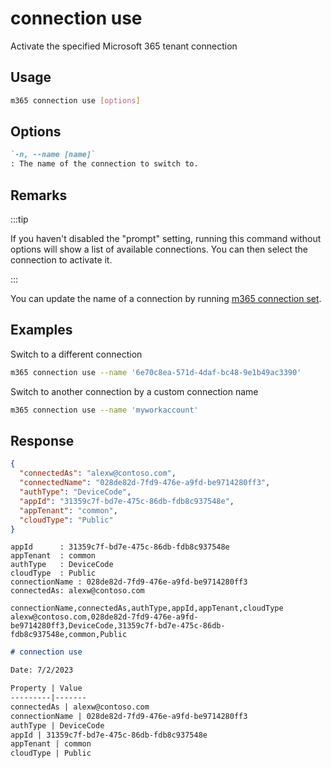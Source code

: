 
# connection use

Activate the specified Microsoft 365 tenant connection

## Usage

```sh
m365 connection use [options]
```

## Options

```md definition-list
`-n, --name [name]`
: The name of the connection to switch to.
```

<Global />

## Remarks

:::tip

If you haven't disabled the "prompt" setting, running this command without options will show a list of available connections. You can then select the connection to activate it.

:::

You can update the name of a connection by running [m365 connection set](connection-set.mdx).

## Examples

Switch to a different connection

```sh
m365 connection use --name '6e70c8ea-571d-4daf-bc48-9e1b49ac3390'
```

Switch to another connection by a custom connection name

```sh
m365 connection use --name 'myworkaccount'
```

## Response

<Tabs>
  <TabItem value="JSON">

  ```json
  {
    "connectedAs": "alexw@contoso.com",
    "connectedName": "028de82d-7fd9-476e-a9fd-be9714280ff3",
    "authType": "DeviceCode",
    "appId": "31359c7f-bd7e-475c-86db-fdb8c937548e",
    "appTenant": "common",
    "cloudType": "Public"
  }
  ```

  </TabItem>
  <TabItem value="Text">

  ```text
  appId      : 31359c7f-bd7e-475c-86db-fdb8c937548e
  appTenant  : common
  authType   : DeviceCode
  cloudType  : Public
  connectionName : 028de82d-7fd9-476e-a9fd-be9714280ff3
  connectedAs: alexw@contoso.com
  ```

  </TabItem>
  <TabItem value="CSV">

  ```csv
  connectionName,connectedAs,authType,appId,appTenant,cloudType
  alexw@contoso.com,028de82d-7fd9-476e-a9fd-be9714280ff3,DeviceCode,31359c7f-bd7e-475c-86db-fdb8c937548e,common,Public
  ```

  </TabItem>
  <TabItem value="Markdown">

  ```md
  # connection use

  Date: 7/2/2023

  Property | Value
  ---------|-------
  connectedAs | alexw@contoso.com
  connectionName | 028de82d-7fd9-476e-a9fd-be9714280ff3
  authType | DeviceCode
  appId | 31359c7f-bd7e-475c-86db-fdb8c937548e
  appTenant | common
  cloudType | Public
  ```

  </TabItem>
</Tabs>

